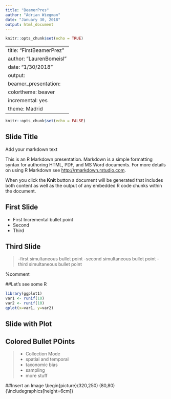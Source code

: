 ```yaml
---
title: "BeamerPres"
author: "Adrian Wiegman"
date: "January 30, 2018"
output: html_document
---
```


```r
knitr::opts_chunk$set(echo = TRUE)
```
---
title: "FirstBeamerPrez"
author: "LaurenBomeisl"
date: "1/30/2018"
output: 
  beamer_presentation: 
    colortheme: beaver
    incremental: yes
    theme: Madrid
---

```r
knitr::opts_chunk$set(echo = FALSE)
```

## Slide Title

Add your markdown text

This is an R Markdown presentation. Markdown is a simple formatting syntax for authoring HTML, PDF, and MS Word documents. For more details on using R Markdown see <http://rmarkdown.rstudio.com>.

When you click the **Knit** button a document will be generated that includes both content as well as the output of any embedded R code chunks within the document.

## First Slide

- First Incremental bullet point
- Second
- Third

## Third Slide

>-first simultaneous bullet point
>-second simultaneous bullet point
>-third simultaneous bullet point

%comment

##Let's see some R

```r
library(ggplot1)
var1 <- runif(10)
var2 <- runif(10)
qplot(x=var1, y=var2)
```
## Slide with Plot

## Colored Bullet POints
>- Collection Mode
>- \color{grey} spatial and temporal
>- \color{red} taxonomic bias
>- \color{grey} sampling
>- more stuff

##Insert an Image
\begin{picture}(320,250)
\put(80,80){\includegraphics[height=6cm]} 


